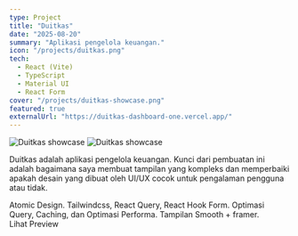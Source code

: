 ```yaml
---
type: Project
title: "Duitkas"
date: "2025-08-20"
summary: "Aplikasi pengelola keuangan."
icon: "/projects/duitkas.png"
tech:
  - React (Vite)
  - TypeScript
  - Material UI
  - React Form
cover: "/projects/duitkas-showcase.png"
featured: true
externalUrl: "https://duitkas-dashboard-one.vercel.app/"
---
```


![Duitkas showcase](/projects/duitkas-showcase-light.png "Duitkas")
![Duitkas showcase](/projects/duitkas-showcase-dark.png "Duitkas")

<Title>Konteks💡</Title>

Duitkas adalah aplikasi pengelola keuangan.
Kunci dari pembuatan ini adalah bagaimana saya membuat tampilan yang kompleks dan memperbaiki apakah desain yang dibuat oleh UI/UX cocok untuk pengalaman pengguna atau tidak.

<Title>Arsitektur Singkat 🏗️</Title>

<div className="flex flex-col gap-2 p-2">
  <List>Atomic Design.</List>
  <List>Tailwindcss, React Query, React Hook Form.</List>
  <List>Optimasi Query, Caching, dan Optimasi Performa.</List>
  <List>Tampilan Smooth + framer.</List>
</div>

<Link href="https://finance.duitkas.com/">Lihat Preview</Link>
